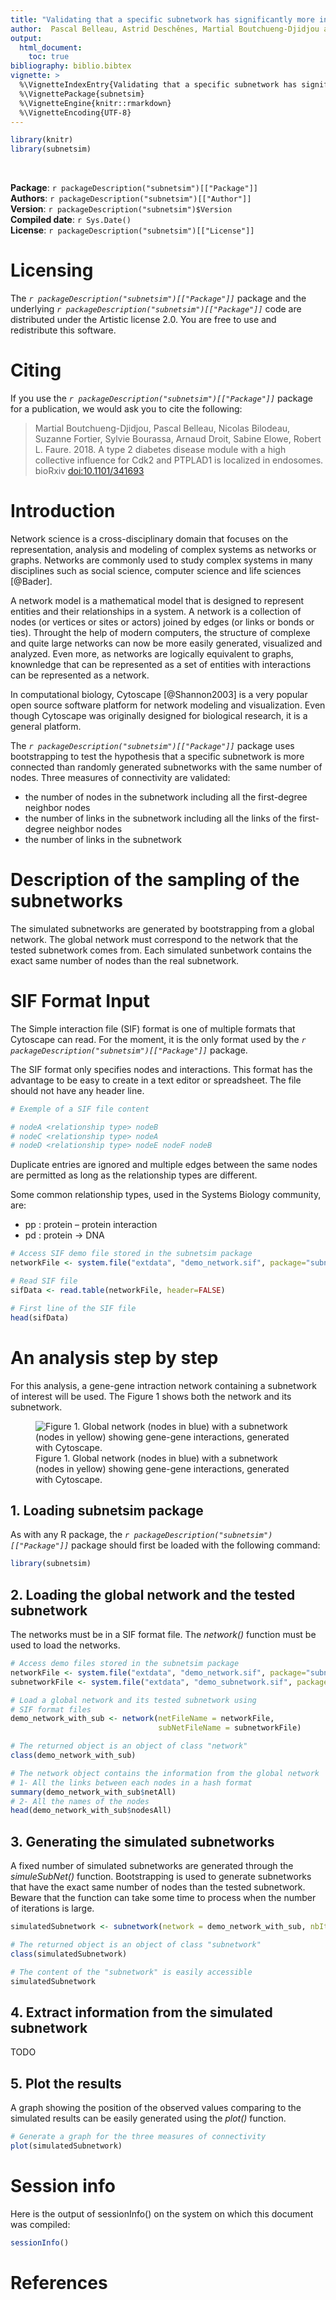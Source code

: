 ```yaml
---
title: "Validating that a specific subnetwork has significantly more interactions than expected by randomness"
author:  Pascal Belleau, Astrid Deschênes, Martial Boutchueng-Djidjou and Robert L. Faure
output:
  html_document:
    toc: true
bibliography: biblio.bibtex
vignette: >
  %\VignetteIndexEntry{Validating that a specific subnetwork has significantly more interactions than expected by randomness}
  %\VignettePackage{subnetsim}
  %\VignetteEngine{knitr::rmarkdown}
  %\VignetteEncoding{UTF-8}
---
```


```r
library(knitr)
library(subnetsim)
```

<br />

**Package**: `r packageDescription("subnetsim")[["Package"]]` <br />
**Authors**: `r packageDescription("subnetsim")[["Author"]]` <br />
**Version**: `r packageDescription("subnetsim")$Version` <br />
**Compiled date**: `r Sys.Date()` <br />
**License**: `r packageDescription("subnetsim")[["License"]]` <br />


# Licensing 

The *`r packageDescription("subnetsim")[["Package"]]`* package and the underlying 
*`r packageDescription("subnetsim")[["Package"]]`* code 
are distributed under the Artistic license 2.0. You are free to use and 
redistribute this software.


# Citing

If you use the *`r packageDescription("subnetsim")[["Package"]]`* package for a publication, we would ask you to cite the
following:

> Martial Boutchueng-Djidjou, Pascal Belleau, Nicolas Bilodeau, Suzanne Fortier, Sylvie Bourassa, Arnaud Droit, Sabine Elowe, Robert L. Faure. 2018. A type 2 diabetes disease module with a high collective influence for Cdk2 and PTPLAD1 is localized in endosomes. bioRxiv <a href="http://dx.doi.org/10.1101/341693">doi:10.1101/341693</a>


# Introduction

Network science is a cross-disciplinary domain that focuses on the representation, analysis and modeling of complex systems as networks or graphs. Networks are commonly used to study complex systems in many disciplines such as social science, computer science and  life sciences [@Bader].

A network model is a mathematical model that is designed to represent entities and their relationships in a system. A network is a collection of nodes (or vertices or sites or actors) joined by edges (or links or bonds or ties). Throught the help of modern computers, the structure of complexe and quite large networks can now be more easily generated, visualized and analyzed. Even more, as networks are logically equivalent to graphs, knownledge that can be represented as a set of entities with interactions can be represented as a network.

In computational biology, Cytoscape [@Shannon2003] is a very popular open source software platform for network modeling and visualization. Even though Cytoscape was originally designed for biological research, it is a general platform. 

The *`r packageDescription("subnetsim")[["Package"]]`* package uses bootstrapping to test the hypothesis that a specific 
subnetwork is more connected than randomly generated subnetworks with the same number of nodes. 
Three measures of connectivity are validated: 

* the number of nodes in the subnetwork including all the first-degree neighbor nodes
* the number of links in the subnetwork including all the links of the first-degree neighbor nodes
* the number of links in the subnetwork

    
# Description of the sampling of the subnetworks

The simulated subnetworks are generated by bootstrapping from a global network. 
The global network must correspond to the network that the tested subnetwork comes from.
Each simulated sunbetwork contains the exact same number of nodes than the real subnetwork. 

    
# SIF Format Input

The Simple interaction file (SIF) format is one of multiple formats that Cytoscape can read.  For the moment, it is the
only format used by the *`r packageDescription("subnetsim")[["Package"]]`* package.

The SIF format only specifies nodes and interactions. This format has the advantage to be easy to 
create in a text editor or spreadsheet. The file should not have any header line.

```r
# Exemple of a SIF file content

# nodeA <relationship type> nodeB
# nodeC <relationship type> nodeA
# nodeD <relationship type> nodeE nodeF nodeB
```

Duplicate entries are ignored and multiple edges between the same nodes are permitted as 
long as the relationship types are different.

Some common relationship types, used in the Systems Biology community, are: 

*  pp  : protein – protein interaction
*  pd  : protein -> DNA 

```r
# Access SIF demo file stored in the subnetsim package
networkFile <- system.file("extdata", "demo_network.sif", package="subnetsim")

# Read SIF file
sifData <- read.table(networkFile, header=FALSE)

# First line of the SIF file
head(sifData)
```


# An analysis step by step

For this analysis, a gene-gene intraction network containing a subnetwork of interest will be used. The Figure 1 shows both the network and its subnetwork.

![Figure 1. Global network (nodes in blue) with a subnetwork (nodes in yellow) showing gene-gene interactions, generated with Cytoscape.](demo_network.jpg "Global newtork with a subnetwork")

## 1. Loading subnetsim package

As with any R package, the *`r packageDescription("subnetsim")[["Package"]]`* package should 
first be loaded with the following command:

```r
library(subnetsim)
```


## 2. Loading the global network and the tested subnetwork

The networks must be in a SIF format file. The *network()* function 
must be used to load the networks.

```r
# Access demo files stored in the subnetsim package
networkFile <- system.file("extdata", "demo_network.sif", package="subnetsim")
subnetworkFile <- system.file("extdata", "demo_subnetwork.sif", package="subnetsim")

# Load a global network and its tested subnetwork using 
# SIF format files
demo_network_with_sub <- network(netFileName = networkFile,
                                 subNetFileName = subnetworkFile)

# The returned object is an object of class "network"
class(demo_network_with_sub)

# The network object contains the information from the global network
# 1- All the links between each nodes in a hash format
summary(demo_network_with_sub$netAll)
# 2- All the names of the nodes
head(demo_network_with_sub$nodesAll)
```


## 3. Generating the simulated subnetworks

A fixed number of simulated subnetworks are generated through the *simuleSubNet()* function.
Bootstrapping is used to generate subnetworks that have the exact same number of nodes than
the tested subnetwork. Beware that the function can take some time to process when the 
number of iterations is large.

```r
simulatedSubnetwork <- subnetwork(network = demo_network_with_sub, nbIter = 30, seedV = 111111)

# The returned object is an object of class "subnetwork"
class(simulatedSubnetwork)

# The content of the "subnetwork" is easily accessible
simulatedSubnetwork
```

## 4. Extract information from the simulated subnetwork

TODO


## 5. Plot the results

A graph showing the position of the observed values comparing to the simulated results can be easily 
generated using the *plot()* function.

```r
# Generate a graph for the three measures of connectivity
plot(simulatedSubnetwork)
```


# Session info

Here is the output of sessionInfo() on the system on which this document 
was compiled:

```r
sessionInfo()
```


# References

